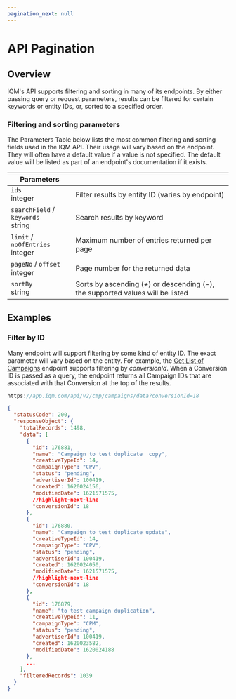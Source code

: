 ```yaml
---
pagination_next: null
---
```


# API Pagination

## Overview

IQM's API supports filtering and sorting in many of its endpoints. By either passing query or request parameters, results can be filtered for certain keywords or entity IDs, or, sorted to a specified order. 

### Filtering and sorting parameters

The Parameters Table below lists the most common filtering and sorting fields used in the IQM API. Their usage will vary based on the endpoint. They will often have a default value if a value is not specified. The default value will be listed as part of an endpoint's documentation if it exists. 

| Parameters |  |
| ---- | --- |
| `ids` <br /><span class="type-text">integer</span> | Filter results by entity ID (varies by endpoint) |
| `searchField` / `keywords` <br /><span class="type-text">string</span> | Search results by keyword |
| `limit` / `noOfEntries` <br /><span class="type-text">integer</span> | Maximum number of entries returned per page |
| `pageNo` / `offset` <br /><span class="type-text">integer</span> | Page number for the returned data |
| `sortBy` <br /><span class="type-text">string</span> | Sorts by ascending (<var>+</var>) or descending (<var>-</var>), the supported values will be listed |


## Examples

### Filter by ID

Many endpoint will support filtering by some kind of entity ID. The exact parameter will vary based on the entity. For example, the [Get List of Campaigns](/Guidelines/Campaign-API-Guidelines#get-list-of-campaigns) endpoint supports filtering by <var>conversionId</var>. When a Conversion ID is passed as a query, the endpoint returns all Campaign IDs that are associated with that Conversion at the top of the results. 

```c title="Query Example"
https://app.iqm.com/api/v2/cmp/campaigns/data?conversionId=18
```

```json title="Response 200"
{
  "statusCode": 200,
  "responseObject": {
    "totalRecords": 1498,
    "data": [
      {
        "id": 176881,
        "name": "Campaign to test duplicate  copy",
        "creativeTypeId": 14,
        "campaignType": "CPV",
        "status": "pending",
        "advertiserId": 100419,
        "created": 1620024156,
        "modifiedDate": 1621571575,
        //highlight-next-line
        "conversionId": 18
      },
      {
        "id": 176880,
        "name": "Campaign to test duplicate update",
        "creativeTypeId": 14,
        "campaignType": "CPV",
        "status": "pending",
        "advertiserId": 100419,
        "created": 1620024050,
        "modifiedDate": 1621571575,
        //highlight-next-line
        "conversionId": 18
      },
      {
        "id": 176879,
        "name": "to test campaign duplication",
        "creativeTypeId": 11,
        "campaignType": "CPM",
        "status": "pending",
        "advertiserId": 100419,
        "created": 1620023582,
        "modifiedDate": 1620024188
      },
      ...
    ],
    "filteredRecords": 1039
  }
}
```